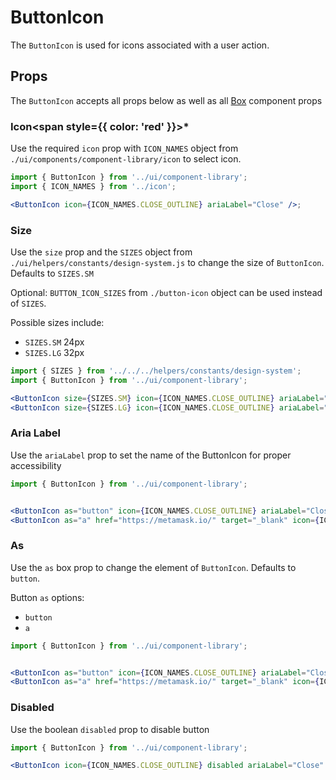 
# ButtonIcon

The `ButtonIcon` is used for icons associated with a user action.

<Canvas>
  <Story id="ui-components-component-library-button-icon-button-icon-stories-js--default-story" />
</Canvas>

## Props

The `ButtonIcon` accepts all props below as well as all [Box](/docs/ui-components-ui-box-box-stories-js--default-story#props) component props

<ArgsTable of={ButtonIcon} />

### Icon<span style={{ color: 'red' }}>\*</span>

Use the required `icon` prop with `ICON_NAMES` object from `./ui/components/component-library/icon` to select icon.

<Canvas>
  <Story id="ui-components-component-library-button-icon-button-icon-stories-js--icon" />
</Canvas>

```jsx
import { ButtonIcon } from '../ui/component-library';
import { ICON_NAMES } from '../icon';

<ButtonIcon icon={ICON_NAMES.CLOSE_OUTLINE} ariaLabel="Close" />;
```

### Size

Use the `size` prop and the `SIZES` object from `./ui/helpers/constants/design-system.js`
to change the size of `ButtonIcon`. Defaults to `SIZES.SM`

Optional: `BUTTON_ICON_SIZES` from `./button-icon` object can be used instead of `SIZES`.

Possible sizes include:

- `SIZES.SM` 24px
- `SIZES.LG` 32px

<Canvas>
  <Story id="ui-components-component-library-button-icon-button-icon-stories-js--size" />
</Canvas>

```jsx
import { SIZES } from '../../../helpers/constants/design-system';
import { ButtonIcon } from '../ui/component-library';

<ButtonIcon size={SIZES.SM} icon={ICON_NAMES.CLOSE_OUTLINE} ariaLabel="Close"/>
<ButtonIcon size={SIZES.LG} icon={ICON_NAMES.CLOSE_OUTLINE} ariaLabel="Close"/>
```

### Aria Label

Use the `ariaLabel` prop to set the name of the ButtonIcon for proper accessibility

<Canvas>
  <Story id="ui-components-component-library-button-icon-button-icon-stories-js--aria-label" />
</Canvas>

```jsx
import { ButtonIcon } from '../ui/component-library';


<ButtonIcon as="button" icon={ICON_NAMES.CLOSE_OUTLINE} ariaLabel="Close"/>
<ButtonIcon as="a" href="https://metamask.io/" target="_blank" icon={ICON_NAMES.EXPORT} color={COLORS.PRIMARY_DEFAULT} ariaLabel="Visit MetaMask.io"/>
```

### As

Use the `as` box prop to change the element of `ButtonIcon`. Defaults to `button`.

Button `as` options:

- `button`
- `a`

<Canvas>
  <Story id="ui-components-component-library-button-icon-button-icon-stories-js--as" />
</Canvas>

```jsx
import { ButtonIcon } from '../ui/component-library';


<ButtonIcon as="button" icon={ICON_NAMES.CLOSE_OUTLINE} ariaLabel="Close"/>
<ButtonIcon as="a" href="https://metamask.io/" target="_blank" icon={ICON_NAMES.EXPORT} color={COLORS.PRIMARY_DEFAULT} ariaLabel="Visit MetaMask.io"/>
```

### Disabled

Use the boolean `disabled` prop to disable button

<Canvas>
  <Story id="ui-components-component-library-button-icon-button-icon-stories-js--disabled" />
</Canvas>

```jsx
import { ButtonIcon } from '../ui/component-library';

<ButtonIcon icon={ICON_NAMES.CLOSE_OUTLINE} disabled ariaLabel="Close" />;
```
